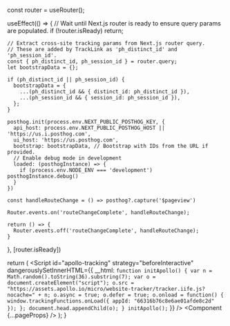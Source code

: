 

  const router = useRouter();

  useEffect(() => {
    // Wait until Next.js router is ready to ensure query params are populated.
    if (!router.isReady) return;

    // Extract cross-site tracking params from Next.js router query.
    // These are added by TrackLink as 'ph_distinct_id' and 'ph_session_id'.
    const { ph_distinct_id, ph_session_id } = router.query;
    let bootstrapData = {};

    if (ph_distinct_id || ph_session_id) {
      bootstrapData = {
        ...(ph_distinct_id && { distinct_id: ph_distinct_id }),
        ...(ph_session_id && { session_id: ph_session_id }),
      };
    }

    posthog.init(process.env.NEXT_PUBLIC_POSTHOG_KEY, {
      api_host: process.env.NEXT_PUBLIC_POSTHOG_HOST || 'https://us.i.posthog.com',
      ui_host: 'https://us.posthog.com',
      bootstrap: bootstrapData, // Bootstrap with IDs from the URL if provided.
      // Enable debug mode in development
      loaded: (posthogInstance) => {
        if (process.env.NODE_ENV === 'development') posthogInstance.debug()
      }
    })

    const handleRouteChange = () => posthog?.capture('$pageview')

    Router.events.on('routeChangeComplete', handleRouteChange);

    return () => {
      Router.events.off('routeChangeComplete', handleRouteChange);
    }
  }, [router.isReady])

  return (
    <PostHogProvider client={posthog}>
      <RootLayout>
      <Script
            id="apollo-tracking"
            strategy="beforeInteractive"
            dangerouslySetInnerHTML={{
              __html: `
                function initApollo() {
                  var n = Math.random().toString(36).substring(7);
                  var o = document.createElement("script");
                  o.src = "https://assets.apollo.io/micro/website-tracker/tracker.iife.js?nocache=" + n;
                  o.async = true;
                  o.defer = true;
                  o.onload = function() {
                    window.trackingFunctions.onLoad({
                      appId: "66316b76c8e6ae01afde8c2d"
                    });
                  };
                  document.head.appendChild(o);
                }
                initApollo();
              `
            }}
          />
        <Component {...pageProps} />
      </RootLayout>
    </PostHogProvider>
  );
}
